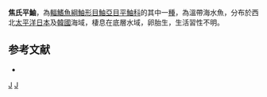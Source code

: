 {{Speciesbox
| taxon = Sebastes joyneri
| image = TogottoMR (Sebastes joyneri).jpg
| status = NE
| status_system = IUCN3.1
| binomial_authority = [[Günther|Günther]], 1878
| synonyms = 
}}

'''焦氏平鮋'''，為[[輻鰭魚綱|輻鰭魚綱]][[鮋形目|鮋形目]][[鮋亞目|鮋亞目]][[平鮋科|平鮋科]]的其中一[[種|種]]，為溫帶海水魚，分布於西北[[太平洋|太平洋]][[日本|日本]]及[[韓國|韓國]]海域，棲息在底層水域，卵胎生，生活習性不明。

==参考文献==
*{{FishBase_species|genus=Sebastes|species=joyneri|year=2014|month=6}}

{{taxonbar}}
[[Category:平鮋屬|J]]
[[Category:1878年描述的魚類|J]]
